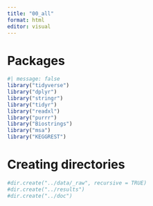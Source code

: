 ```yaml
---
title: "00_all"
format: html
editor: visual
---
```


# Packages

```r
#| message: false
library("tidyverse")
library("dplyr")
library("stringr")
library("tidyr")
library("readxl")
library("purrr")
library("Biostrings")
library("msa")
library("KEGGREST")
```

# Creating directories

```r
#dir.create("../data/_raw", recursive = TRUE)
#dir.create("../results")
#dir.create("../doc")
```

